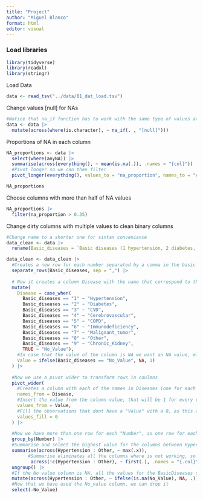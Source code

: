 ```yaml
---
title: "Project"
author: "Miguel Blanco"
format: html
editor: visual
---
```


### Load libraries

```r
library(tidyverse)
library(readxl)
library(stringr)

```

Load Data

```r
data <- read_tsv("../data/01_dat_load.tsv")


```

Change values \[null\] for NAs

```r

#Notice that na_if function has to work with the same type of values at the time. For example in this df we have both character and numeric values, so we have to do it in 2 times
data <- data |> 
  mutate(across(where(is.character), ~ na_if(. , "[null]")))
```

Proportions of NA in each column

```r
NA_proportions <- data |>
  select(where(anyNA)) |> 
  summarise(across(everything(), ~ mean(is.na(.)), .names = "{col}")) |> 
  #Pivot longer so we can then filter
  pivot_longer(everything(), values_to = "na_proportion", names_to = "column")

NA_proportions
```

Choose columns with more than half of NA values

```r
NA_proportions |> 
  filter(na_proportion > 0.35)
```

Change dirty columns with multiple values to clean binary columns

```r
#Change name to a shorter one for sintax conveniance
data_clean <- data |> 
  rename(Basic_diseases = `Basic diseases (1 hypertension, 2 diabetes, 3 cardiovascular diseases, 4 cerebrovascular diseases, 5 COPD, 6 immunodeficiency (such as AIDS, hormone, immunosuppressant use history), 7 malignant tumor, 8 other 9 chronic kidney disease`)
```

```r
data_clean <- data_clean |> 
  #Creates a new row for each number separated by a comma in the basic diseases column. For example if patient 1 have diseases 1,2,3 it will create 3 rows for that patient   with the exact same values in every column except "Basic disease" column, where there will be one row with value 1, other with 2 and other with 3.
  separate_rows(Basic_diseases, sep = ",") |> 
  
  # Now it creates a column Disease with the name that correspond to the number in the   column "Basic Diseases"
  mutate(
    Disease = case_when(
      Basic_diseases == "1" ~ "Hypertension",
      Basic_diseases == "2" ~ "Diabetes",
      Basic_diseases == "3" ~ "CVD",
      Basic_diseases == "4" ~ "Cerebrovascular",
      Basic_diseases == "5" ~ "COPD",
      Basic_diseases == "6" ~ "Immunodeficiency",
      Basic_diseases == "7" ~ "Malignant_tumor",
      Basic_diseases == "8" ~ "Other",
      Basic_diseases == "9" ~ "Chronic_Kidney",
      TRUE ~ "No_Value"),
    #In case that the value of the column is NA we want an NA value, else a 1
    Value = ifelse(Basic_diseases == "No_Value", NA, 1)
  ) |> 
  
  #Now we use a pivot wider to transform rows in coulmns
  pivot_wider(
    #Creates a column with each of the names in Diseases (one for each disease)
    names_from = Disease,
    #Insert the value from the column value, that will be 1 for every row
    values_from = Value,
    #Fill the observations that dont have a "Value" with a 0, as this are the observations that dont have the illness
    values_fill = 0 
  ) |> 
  
  #Now we have more than one row for each "Number", as one row for each number in BasicDisease column was created. Now we want to group those rows so we have only one row per observation
  group_by(Number) |>
  #Summarise and select the highest value for the columns between Hypertension and other (Columns created from BasicDisease column). Only one of the rows will have number 1 for the disease (if the observation had that disease) so we summarising we choose the highest value
  summarise(across(Hypertension : Other, ~ max(.x)),
        #Summarise eliminates all the columns where is not working, so we need to call summarise on all columns so they stay in the final df. Not apply it on the BasicDisease columns so they are not duplicated
         across(!c(Hypertension : Other), ~ first(.), .names = "{.col}")) |>
  ungroup() |> 
  #If the No value column is NA, all the values for the BasicDiseases created columns get NA value
  mutate(across(Hypertension : Other, ~ ifelse(is.na(No_Value), NA, .))) |> 
  #Now that we have used the No_value column, we can drop it 
  select(-No_Value)
```
